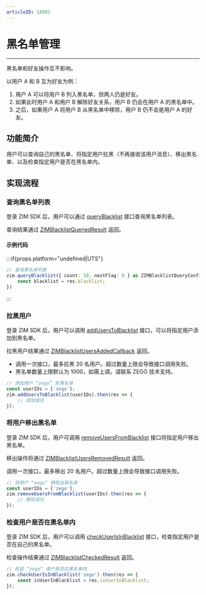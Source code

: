 ```yaml
---
articleID: 18982
---
```


# 黑名单管理

- - -

<Note title="说明">

黑名单和好友操作互不影响。   

以用户 A 和 B 互为好友为例：

1. 用户 A 可以将用户 B 列入黑名单，但两人仍是好友。
2. 如果此时用户 A 和用户 B 解除好友关系，用户 B 仍会在用户 A 的黑名单中。
3. 之后，如果用户 A 将用户 B 从黑名单中移除，用户 B 仍不会是用户 A 的好友。
</Note>

## 功能简介

用户可以查询自己的黑名单、将指定用户拉黑（不再接收该用户消息）、移出黑名单、以及检查指定用户是否在黑名单内。

## 实现流程

### 查询黑名单列表

登录 ZIM SDK 后，用户可以通过 [queryBlacklist](@queryBlacklist) 接口查询黑名单列表。

查询结果通过 [ZIMBlacklistQueriedResult](@-ZIMBlacklistQueriedResult) 返回。

#### 示例代码

:::if{props.platform="undefined|UTS"}
```typescript title= "示例代码"
// 查询黑名单列表
zim.queryBlacklist({ count: 10, nextFlag: 0 } as ZIMBlacklistQueryConfig).then(res => {
    const blacklist = res.blacklist;
})
```
:::

### 拉黑用户

登录 ZIM SDK 后，用户可以调用 [addUsersToBlacklist](@addUsersToBlacklist) 接口，可以将指定用户添加到黑名单。

拉黑用户结果通过 [ZIMBlacklistUsersAddedCallback](@-ZIMBlacklistUsersAddedResult) 返回。

<Warning title="注意">

- 调用一次接口，最多拉黑 20 名用户。超过数量上限会导致接口调用失败。
- 黑名单数量上限默认为 1000，如需上调，请联系 ZEGO 技术支持。
</Warning>

```typescript title= "示例代码"
// 添加用户 “zego” 到黑名单
const userIDs = ['zego'];
zim.addUsersToBlacklist(userIDs).then(res => {
    // 添加成功
});
```

### 将用户移出黑名单

登录 ZIM SDK 后，用户可调用 [removeUsersFromBlacklist](@removeUsersFromBlacklist) 接口将指定用户移出黑名单。

移出操作将通过 [ZIMBlacklistUsersRemovedResult](@-ZIMBlacklistUsersRemovedResult) 返回。

<Warning title="注意">
调用一次接口，最多移出 20 名用户。超过数量上限会导致接口调用失败。
</Warning>


```typescript title= "示例代码"
// 将用户 “zego” 移除出黑名单
const userIDs = ['zego'];
zim.removeUsersFromBlacklist(userIDs).then(res => {
    // 移除成功
});
```

### 检查用户是否在黑名单内

登录 ZIM SDK 后，用户可以调用 [checkUserIsInBlacklist](@checkUserIsInBlacklist) 接口，检查指定用户是否在自己的黑名单。

检查操作结果通过 [ZIMBlacklistCheckedResult](@-ZIMBlacklistCheckedResult) 返回。


```typescript title= "示例代码"
// 检查 “zego” 用户是否在黑名单内 
zim.checkUserIsInBlacklist('zego').then(res => {
    const isUserInBlacklist = res.isUserInBlacklist;
});
```
